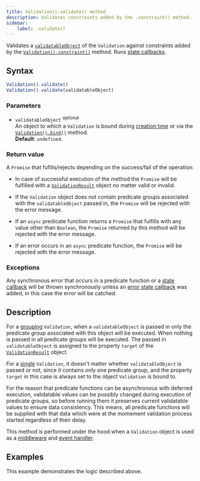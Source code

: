```yaml
---
title: Validation().validate() method
description: Validates constraints added by the .constraint() method.
sidebar:
    label: .validate()
---
```



Validates a [`validatableObject`](/api/validation/constructor#parameters) of the `Validation` against constraints added by the [`Validation().constraint()`](/api/validation/instance-methods/constraint) method. Runs [state callbacks](/concept/state-callbacks).

## Syntax

```js
Validation().validate()
Validation().validate(validatableObject)
```

### Parameters

- `validatableObject` <sup>optional</sup>
<br/> An object to which a `Validation` is bound during [creation time](/api/validation/constructor#parameters) or via the [`Validation().bind()`](/api/validation/instance-methods/bind) method.
<br/> **Default**: `undefined`.

### Return value

A `Promise` that fufills/rejects depending on the success/fail of the operation: 

- In case of successful execution of the method the `Promise` will be fulfilled with a [`ValidationResult`](/api/validation-result) object no matter valid or invalid. 

- If the `Validation` object does not contain predicate groups associated with the `validatableObject` passed in, the `Promise` will be rejected with the error message.

- If an `async` predicate function returns a `Promise` that fulfills with any value other than `Boolean`, the `Promise` returned by this method will be rejected with the error message.

- If an error occurs in an `async` predicate function, the `Promise` will be rejected with the error message.

### Exceptions

Any synchronous error that occurs in a predicate function or a [state callback](/concept/state-callbacks) will be thrown synchronously unless an [error state callback](/concept/error-handling) was added, in this case the error will be catched.

## Description

For a [grouping](/concept/grouping-validations) `Validation`, when a `validatableObject` is passed in only the predicate group associated with this object will be executed. When nothing is passed in all predicate groups will be executed. The passed in `validatableObject` is assigned to the property `target` of the [`ValidationResult`](/api/validation-result) object. 

For a [single](/concept/single-validation) `Validation`, it doesn't matter whether `validatableObject` is passed or not, since it contains only one predicate group, and the property `target` in this case is always set to the object `Validation` is bound to.  

For the reason that predicate functions can be asynchronous with deferred execution, validatable values can be possibly changed during execution of predicate groups, so before running them it preserves current validatable values to ensure data consistency. This means, all predicate functions will be supplied with that data which were at the momement validation process started regardless of their delay.

This method is performed under the hood when a `Validation` object is used as a [middleware](/api/validation/callable-object/middleware) and [event handler](/api/validation/callable-object/event-handler).

## Examples

This example demonstrates the logic described above.

<Code code={validateExample} lang='js' />
